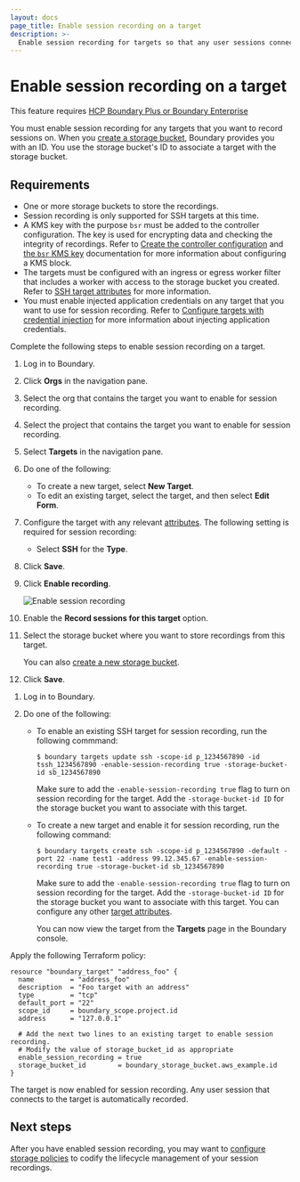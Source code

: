 ```yaml
---
layout: docs
page_title: Enable session recording on a target
description: >-
  Enable session recording for targets so that any user sessions connecting to them are recorded for compliance and threat management.
---
```


# Enable session recording on a target

<EnterpriseAlert product="boundary">This feature requires <a href="https://www.hashicorp.com/products/boundary">HCP Boundary Plus or Boundary Enterprise</a></EnterpriseAlert>

You must enable session recording for any targets that you want to record sessions on.
When you [create a storage bucket](/boundary/docs/configuration/session-recording/create-storage-bucket), Boundary provides you with an ID.
You use the storage bucket's ID to associate a target with the storage bucket.

## Requirements

- One or more storage buckets to store the recordings.
- Session recording is only supported for SSH targets at this time.
- A KMS key with the purpose `bsr` must be added to the controller configuration.
The key is used for encrypting data and checking the integrity of recordings.
Refer to [Create the controller configuration](/boundary/docs/install-boundary/configure-controllers#create-the-controller-configuration) and [the `bsr` KMS key](/boundary/docs/concepts/security/data-encryption#the-bsr-kms-key) documentation for more information about configuring a KMS block.
- The targets must be configured with an ingress or egress worker filter that includes a worker with access to the storage bucket you created.
Refer to [SSH target attributes](/boundary/docs/concepts/domain-model/targets#ssh-target-attributes) for more information.
- You must enable injected application credentials on any target that you want to use for session recording.
Refer to [Configure targets with credential injection](/boundary/docs/configuration/credential-management/configure-credential-injection) for more information about injecting application credentials.

Complete the following steps to enable session recording on a target.

<Tabs>
<Tab heading="UI">

1. Log in to Boundary.
1. Click **Orgs** in the navigation pane.
1. Select the org that contains the target you want to enable for session recording.
1. Select the project that contains the target you want to enable for session recording.
1. Select **Targets** in the navigation pane.
1. Do one of the following:

   - To create a new target, select **New Target**.
   - To edit an existing target, select the target, and then select **Edit Form**.
1. Configure the target with any relevant [attributes](/boundary/docs/concepts/domain-model/targets).
The following setting is required for session recording:

   - Select **SSH** for the **Type**.

1. Click **Save**.
1. Click **Enable recording**.

   ![Enable session recording](/img/enable-session-recording.png)

1. Enable the **Record sessions for this target** option.
1. Select the storage bucket where you want to store recordings from this target.

   You can also [create a new storage bucket](/boundary/docs/configuration/session-recording/create-storage-bucket).

1. Click **Save**.

</Tab>
<Tab heading="CLI" group="cli">

1. Log in to Boundary.
1. Do one of the following:

   - To enable an existing SSH target for session recording, run the following commmand:

      ```shell-session
      $ boundary targets update ssh -scope-id p_1234567890 -id tssh_1234567890 -enable-session-recording true -storage-bucket-id sb_1234567890
      ```

      Make sure to add the `-enable-session-recording true` flag to turn on session recording for the target.
      Add the `-storage-bucket-id ID` for the storage bucket you want to associate with this target.

   - To create a new target and enable it for session recording, run the following command:

      ```shell-session
      $ boundary targets create ssh -scope-id p_1234567890 -default -port 22 -name test1 -address 99.12.345.67 -enable-session-recording true -storage-bucket-id sb_1234567890
      ```

      Make sure to add the `-enable-session-recording true` flag to turn on session recording for the target.
      Add the `-storage-bucket-id ID` for the storage bucket you want to associate with this target.
      You can configure any other [target attributes](/boundary/docs/concepts/domain-model/targets).

      You can now view the target from the **Targets** page in the Boundary console.

</Tab>
<Tab heading="Terraform" group="terraform">

Apply the following Terraform policy:

```hcl
resource "boundary_target" "address_foo" {
  name         = "address_foo"
  description  = "Foo target with an address"
  type         = "tcp"
  default_port = "22"
  scope_id     = boundary_scope.project.id
  address      = "127.0.0.1"

  # Add the next two lines to an existing target to enable session recording.
  # Modify the value of storage_bucket_id as appropriate
  enable_session_recording = true
  storage_bucket_id        = boundary_storage_bucket.aws_example.id
}
```

</Tab>
</Tabs>

The target is now enabled for session recording.
Any user session that connects to the target is automatically recorded.

## Next steps

After you have enabled session recording, you may want to [configure storage policies](/boundary/docs/configuration/session-recording/configure-storage-policy) to codify the lifecycle management of your session recordings.
